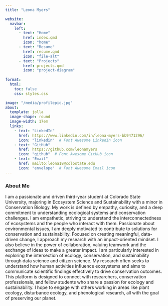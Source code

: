 ```yaml
---
title: "Leona Myers"

website:
  navbar:
    left:
      - text: "Home"
        href: index.qmd
        icon: "home"  
      - text: "Resume"
        href: resume.qmd
        icon: "file-alt"  
      - text: "Projects"
        href: projects.qmd
        icon: "project-diagram"  
 
format:
  html:
    toc: false
    css: styles.css

image: "/media/profilepic.jpg"
about: 
  template: jolla
  image-shape: round
  image-width: 17em
  links:
    - text: "LinkedIn"
      href: https://www.linkedin.com/in/leona-myers-bb9471296/
      icon: "linkedin"  # Font Awesome LinkedIn icon
    - text: "GitHub"
      href: https://github.com/leonamyers
      icon: "github"  # Font Awesome GitHub icon
    - text: "Email"
      href: mailto:leona18@colostate.edu
      icon: "envelope"  # Font Awesome Email icon
---
```


### About Me

I am a passionate and driven third-year student at Colorado State University, majoring in Ecosystem Science and Sustainability with a minor in Conservation Biology. My work is defined by empathy, curiosity, and a deep commitment to understanding ecological systems and conservation challenges. I am empathetic, striving to understand the interconnectedness of ecosystems and the people who interact with them. Passionate about environmental issues, I am deeply motivated to contribute to solutions for conservation and sustainability. Focused on creating meaningful, data-driven change, I approach my research with an impact-oriented mindset. I also believe in the power of collaboration, valuing teamwork and the exchange of ideas to make a greater impact. I am particularly interested in exploring the intersection of ecology, conservation, and sustainability through data science and citizen science. My research often seeks to understand how human activities influence ecosystems and aims to communicate scientific findings effectively to drive conservation outcomes. This platform is designed to connect with researchers, conservation professionals, and fellow students who share a passion for ecology and sustainability. I hope to engage with others working in areas like plant ecology, disturbance ecology, and phenological research, all with the goal of preserving our planet.

